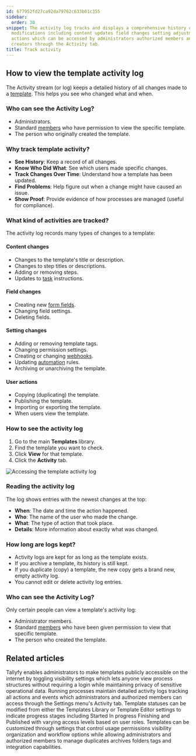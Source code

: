 ```yaml
---
id: 677952fd27ca92da79762c633b01c355
sidebar:
  order: 38
snippet: The activity log tracks and displays a comprehensive history of template
  modifications including content updates field changes setting adjustments and user
  actions which can be accessed by administrators authorized members and template
  creators through the Activity tab.
title: Track activity
---
```


## How to view the template activity log

The Activity stream (or log) keeps a detailed history of all changes made to a [template](/products/pro/documenting/templates/). This helps you see who changed what and when.

### Who can see the Activity Log?
- Administrators.
- Standard [members](/products/pro/documenting/members/) who have permission to view the specific template.
- The person who originally created the template.

### Why track template activity?
- **See History**: Keep a record of all changes.
- **Know Who Did What**: See which users made specific changes.
- **Track Changes Over Time**: Understand how a template has been updated.
- **Find Problems**: Help figure out when a change might have caused an issue.
- **Show Proof**: Provide evidence of how processes are managed (useful for compliance).

### What kind of activities are tracked?

The activity log records many types of changes to a template:

#### Content changes
- Changes to the template's title or description.
- Changes to step titles or descriptions.
- Adding or removing steps.
- Updates to [task](/products/pro/tracking-and-tasks/tasks/) instructions.

#### Field changes
- Creating new [form fields](/products/pro/tracking-and-tasks/tasks/what-are-form-fields-in-tallyfy/).
- Changing field settings.
- Deleting fields.

#### Setting changes
- Adding or removing template tags.
- Changing permission settings.
- Creating or changing [webhooks](/products/pro/integrations/webhooks/).
- Updating [automation](/products/pro/documenting/templates/automations/) rules.
- Archiving or unarchiving the template.

#### User actions
- Copying (duplicating) the template.
- Publishing the template.
- Importing or exporting the template.
- When users view the template.

### How to see the activity log

1. Go to the main **Templates** library.
2. Find the template you want to check.
3. Click **View** for that template.
4. Click the **Activity** tab.

![Accessing the template activity log](https://screenshots.tallyfy.com/tallyfy%2Fpro%2Fdesktop-light-check-template-activity.png)

### Reading the activity log

The log shows entries with the newest changes at the top:

- **When**: The date and time the action happened.
- **Who**: The name of the user who made the change.
- **What**: The type of action that took place.
- **Details**: More information about exactly what was changed.

### How long are logs kept?

- Activity logs are kept for as long as the template exists.
- If you archive a template, its history is still kept.
- If you duplicate (copy) a template, the new copy gets a brand new, empty activity log.
- You cannot edit or delete activity log entries.

### Who can see the Activity Log?

Only certain people can view a template's activity log:
- Administrator members.
- Standard [members](/products/pro/documenting/members/) who have been given permission to view that specific template.
- The person who created the template.


## Related articles
<CardGrid>
<LinkTitleCard header="<b>Templates > Publish a template</b>" href="/products/pro/documenting/templates/how-to-make-my-tallyfy-template-public/" > Tallyfy enables administrators to make templates publicly accessible on the internet by toggling visibility settings which lets anyone view process structures without requiring a login while maintaining privacy of sensitive operational data. </LinkTitleCard>
<LinkTitleCard header="<b>Tracker View > Check process activity</b>" href="/products/pro/tracking-and-tasks/tracker-view/how-can-i-track-process-activities-on-tallyfy/" > Running processes maintain detailed activity logs tracking all actions and events which administrators and authorized members can access through the Settings menu's Activity tab. </LinkTitleCard>
<LinkTitleCard header="<b>Edit Templates > Change a template's status</b>" href="/products/pro/documenting/templates/edit-templates/change-template-state/" > Template statuses can be modified from either the Templates Library or Template Editor settings to indicate progress stages including Started In progress Finishing and Published with varying access levels based on user roles. </LinkTitleCard>
<LinkTitleCard header="<b>Templates > Configure your template</b>" href="/products/pro/documenting/templates/config/" > Templates can be customized through settings that control usage permissions visibility organization and workflow options while allowing administrators and authorized members to manage duplicates archives folders tags and integration capabilities. </LinkTitleCard>
</CardGrid>